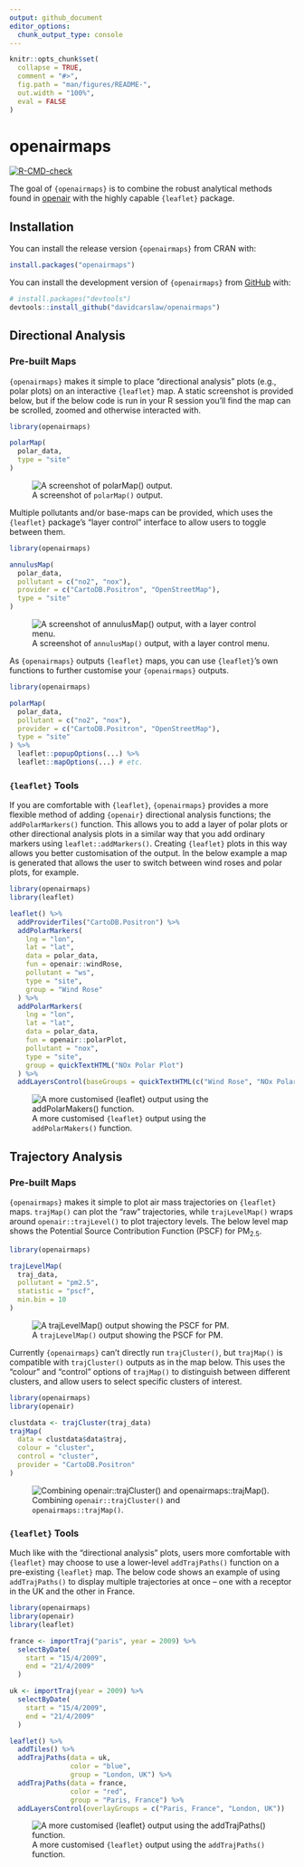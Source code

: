 ```yaml
---
output: github_document
editor_options: 
  chunk_output_type: console
---
```


<!-- README.md is generated from README.Rmd. Please edit that file -->

```r
knitr::opts_chunk$set(
  collapse = TRUE,
  comment = "#>",
  fig.path = "man/figures/README-",
  out.width = "100%", 
  eval = FALSE
)
```

# openairmaps

<!-- badges: start -->
[![R-CMD-check](https://github.com/davidcarslaw/openairmaps/actions/workflows/R-CMD-check.yaml/badge.svg)](https://github.com/davidcarslaw/openairmaps/actions/workflows/R-CMD-check.yaml)
<!-- badges: end -->

The goal of `{openairmaps}` is to combine the robust analytical methods found in [openair](https://davidcarslaw.github.io/openair/) with the highly capable `{leaflet}` package.

## Installation

You can install the release version `{openairmaps}` from CRAN with:

```r
install.packages("openairmaps")
```

You can install the development version of `{openairmaps}` from [GitHub](https://github.com/) with:

``` r
# install.packages("devtools")
devtools::install_github("davidcarslaw/openairmaps")
```

## Directional Analysis

### Pre-built Maps

`{openairmaps}` makes it simple to place "directional analysis" plots (e.g., polar plots) on an interactive `{leaflet}` map. A static screenshot is provided below, but if the below code is run in your R session you'll find the map can be scrolled, zoomed and otherwise interacted with.

```r
library(openairmaps)

polarMap(
  polar_data, 
  type = "site"
)
```

![A screenshot of `polarMap()` output.](man/figures/README-polarmap.png)

Multiple pollutants and/or base-maps can be provided, which uses the `{leaflet}` package's "layer control" interface to allow users to toggle between them.

```r
library(openairmaps)

annulusMap(
  polar_data,
  pollutant = c("no2", "nox"),
  provider = c("CartoDB.Positron", "OpenStreetMap"),
  type = "site"
)
```

![A screenshot of `annulusMap()` output, with a layer control menu.](man/figures/README-annuluslayers.png)

As `{openairmaps}` outputs `{leaflet}` maps, you can use `{leaflet}`'s own functions to further customise your `{openairmaps}` outputs.

```r
library(openairmaps)

polarMap(
  polar_data,
  pollutant = c("no2", "nox"),
  provider = c("CartoDB.Positron", "OpenStreetMap"),
  type = "site"
) %>%
  leaflet::popupOptions(...) %>%
  leaflet::mapOptions(...) # etc.
```

### `{leaflet}` Tools

If you are comfortable with `{leaflet}`, `{openairmaps}` provides a more flexible method of adding `{openair}` directional analysis functions; the `addPolarMarkers()` function. This allows you to add a layer of polar plots or other directional analysis plots in a similar way that you add ordinary markers using `leaflet::addMarkers()`. Creating `{leaflet}` plots in this way allows you better customisation of the output. In the below example a map is generated that allows the user to switch between wind roses and polar plots, for example.

```r
library(openairmaps)
library(leaflet)

leaflet() %>%
  addProviderTiles("CartoDB.Positron") %>%
  addPolarMarkers(
    lng = "lon",
    lat = "lat",
    data = polar_data,
    fun = openair::windRose,
    pollutant = "ws",
    type = "site",
    group = "Wind Rose"
  ) %>%
  addPolarMarkers(
    lng = "lon",
    lat = "lat",
    data = polar_data,
    fun = openair::polarPlot,
    pollutant = "nox",
    type = "site",
    group = quickTextHTML("NOx Polar Plot")
  ) %>%
  addLayersControl(baseGroups = quickTextHTML(c("Wind Rose", "NOx Polar Plot")))
```

![A more customised `{leaflet}` output using the `addPolarMakers()` function.](man/figures/README-addMarkers.png)


## Trajectory Analysis

### Pre-built Maps

`{openairmaps}` makes it simple to plot air mass trajectories on `{leaflet}` maps. `trajMap()` can plot the "raw" trajectories, while `trajLevelMap()` wraps around `openair::trajLevel()` to plot trajectory levels. The below level map shows the Potential Source Contribution Function (PSCF) for PM<sub>2.5</sub>.

```r
library(openairmaps)

trajLevelMap(
  traj_data,
  pollutant = "pm2.5",
  statistic = "pscf",
  min.bin = 10
)
```

![A `trajLevelMap()` output showing the PSCF for PM.](man/figures/README-trajlevel.png)

Currently `{openairmaps}` can't directly run `trajCluster()`, but `trajMap()` is compatible with `trajCluster()` outputs as in the map below. This uses the "colour" and "control" options of `trajMap()` to distinguish between different clusters, and allow users to select specific clusters of interest.

```r
library(openairmaps)
library(openair)

clustdata <- trajCluster(traj_data)
trajMap(
  data = clustdata$data$traj,
  colour = "cluster",
  control = "cluster",
  provider = "CartoDB.Positron"
)
```

![Combining `openair::trajCluster()` and `openairmaps::trajMap()`.](man/figures/README-trajcluster.png)

### `{leaflet}` Tools

Much like with the "directional analysis" plots, users more comfortable with `{leaflet}` may choose to use a lower-level `addTrajPaths()` function on a pre-existing `{leaflet}` map. The below code shows an example of using `addTrajPaths()` to display multiple trajectories at once -- one with a receptor in the UK and the other in France.

```r
library(openairmaps)
library(openair)
library(leaflet)

france <- importTraj("paris", year = 2009) %>%
  selectByDate(
    start = "15/4/2009",
    end = "21/4/2009"
  )

uk <- importTraj(year = 2009) %>%
  selectByDate(
    start = "15/4/2009",
    end = "21/4/2009"
  )

leaflet() %>%
  addTiles() %>%
  addTrajPaths(data = uk,
               color = "blue",
               group = "London, UK") %>%
  addTrajPaths(data = france,
               color = "red",
               group = "Paris, France") %>%
  addLayersControl(overlayGroups = c("Paris, France", "London, UK"))

```

![A more customised `{leaflet}` output using the `addTrajPaths()` function.](man/figures/README-addtrajpath.png)
